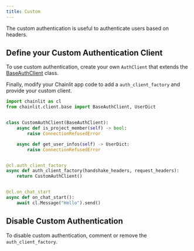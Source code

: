 ```yaml
---
title: Custom
---
```


The custom authentication is useful to authenticate users based on headers.

## Define your Custom Authentication Client

To use custom authentication, create your own `AuthClient` that extends the [BaseAuthClient](https://github.com/Chainlit/chainlit/blob/main/src/chainlit/client/base.py) class.

Finally, modify your Chainlit app code to add a `auth_client_factory` and provide your custom client.

```py
import chainlit as cl
from chainlit.client.base import BaseAuthClient, UserDict


class CustomAuthClient(BaseAuthClient):
    async def is_project_member(self) -> bool:
        raise ConnectionRefusedError

    async def get_user_infos(self) -> UserDict:
        raise ConnectionRefusedError


@cl.auth_client_factory
async def auth_client_factory(handshake_headers, request_headers):
    return CustomAuthClient()


@cl.on_chat_start
async def on_chat_start():
    await cl.Message("Hello").send()
```

## Disable Custom Authentication

To disable custom authentication, comment or remove the `auth_client_factory`.
